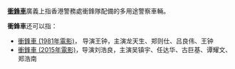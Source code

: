 '''[[衝鋒車|衝鋒車]]'''廣義上指香港警務處衝鋒隊配備的多用途警察車輛。

'''衝鋒車'''还可以指：
*[[衝鋒車_(1981年電影)|衝鋒車 (1981年電影)]]， 导演王钟，主演龙天生、郑则仕、吕良伟、王钟
*[[衝鋒車_(2015年電影)|衝鋒車 (2015年電影)]]，导演刘浩良，主演吴镇宇、任达华、古巨基、谭耀文、郑浩南

{{disambig|Cat=三字消歧义}}